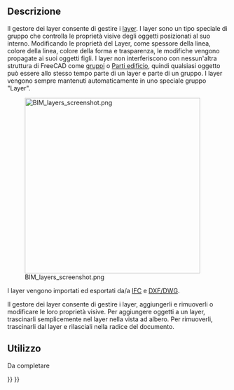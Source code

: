 <languages/>

{{Docnav/it
|[[Draft_Layer/it|Layer]]
|[[Draft_AddNamedGroup/it|Aggiungi gruppo]]
|[[Draft_Workbench/it|Draft]]
|IconL=Draft_Layer.svg
|IconR=Draft_AddNamedGroup.svg
|IconC=Workbench_Draft.svg
}}

{{GuiCommand/it
|Name=Draft LayerManager
|Name/it=Draft Gestore dei layer
|MenuLocation=Utilità → Gestione layer...
|Workbenches=[[Draft_Workbench/it|Draft]]
|Version/it=0.21
|SeeAlso=[[BIM_Workbench/it|Ambiente BIM]], [[Draft_Layer/it|Draft Layer]]
}}

<span id="Description"></span>
==Descrizione==

Il gestore dei layer consente di gestire i [[Draft_Layer/it|layer]]. I layer sono un tipo speciale di gruppo che controlla le proprietà visive degli oggetti posizionati al suo interno. Modificando le proprietà del Layer, come spessore della linea, colore della linea, colore della forma e trasparenza, le modifiche vengono propagate ai suoi oggetti figli. I layer non interferiscono con nessun'altra struttura di FreeCAD come [[Std_Group/it|gruppi]] o [[Arch_BuildingPart/it|Parti edificio]], quindi qualsiasi oggetto può essere allo stesso tempo parte di un layer e parte di un gruppo. I layer vengono sempre mantenuti automaticamente in uno speciale gruppo "Layer".

[[Image:BIM_layers_screenshot.png|400px]]

I layer vengono importati ed esportati da/a [[Arch_IFC/it|IFC]] e [[Draft_DXF/it|DXF/DWG]].

Il gestore dei layer consente di gestire i layer, aggiungerli e rimuoverli o modificare le loro proprietà visive. Per aggiungere oggetti a un layer, trascinarli semplicemente nel layer nella vista ad albero. Per rimuoverli, trascinarli dal layer e rilasciali nella radice del documento.

<span id="Usage"></span>
==Utilizzo==

Da completare


{{Docnav/it
|[[Draft_Layer/it|Layer]]
|[[Draft_AddNamedGroup/it|Aggiungi gruppo]]
|[[Draft_Workbench/it|Draft]]
|IconL=Draft_Layer.svg
|IconR=Draft_AddNamedGroup.svg
|IconC=Workbench_Draft.svg
}}

{{Draft Tools navi{{#translation:}}}}
{{Userdocnavi{{#translation:}}}}